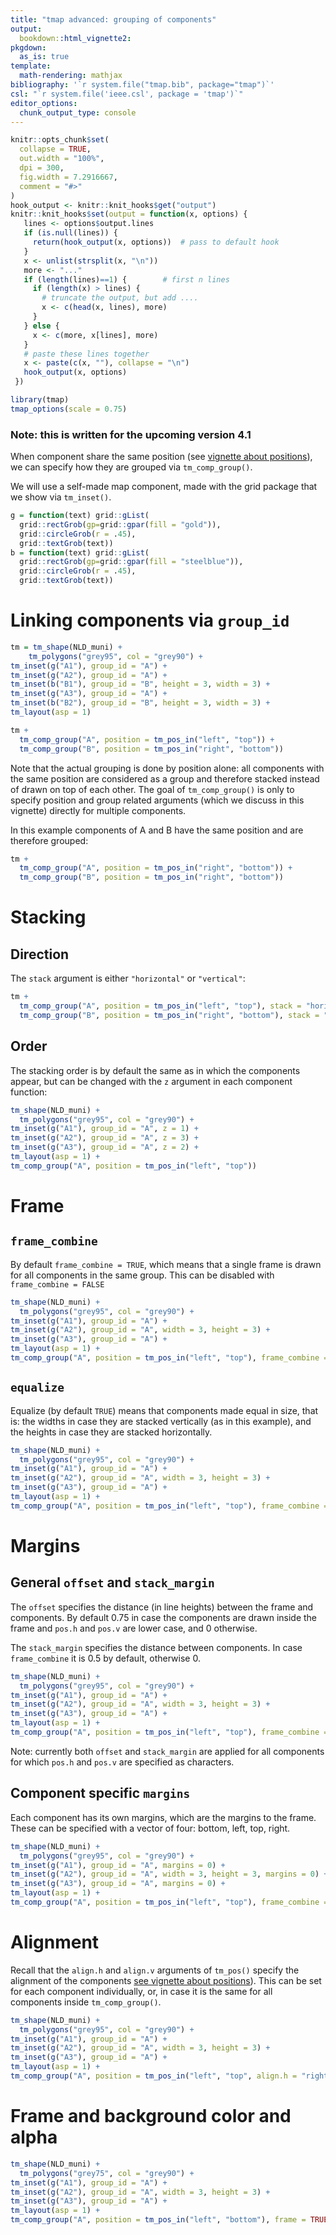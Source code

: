 ```yaml
---
title: "tmap advanced: grouping of components"
output: 
  bookdown::html_vignette2:
pkgdown:
  as_is: true
template:
  math-rendering: mathjax
bibliography: '`r system.file("tmap.bib", package="tmap")`'
csl: "`r system.file('ieee.csl', package = 'tmap')`"
editor_options: 
  chunk_output_type: console
---
```


```r
knitr::opts_chunk$set(
  collapse = TRUE,
  out.width = "100%",
  dpi = 300,
  fig.width = 7.2916667,
  comment = "#>"
)
hook_output <- knitr::knit_hooks$get("output")
knitr::knit_hooks$set(output = function(x, options) {
   lines <- options$output.lines
   if (is.null(lines)) {
     return(hook_output(x, options))  # pass to default hook
   }
   x <- unlist(strsplit(x, "\n"))
   more <- "..."
   if (length(lines)==1) {        # first n lines
     if (length(x) > lines) {
       # truncate the output, but add ....
       x <- c(head(x, lines), more)
     }
   } else {
     x <- c(more, x[lines], more)
   }
   # paste these lines together
   x <- paste(c(x, ""), collapse = "\n")
   hook_output(x, options)
 })

```


```r
library(tmap)
tmap_options(scale = 0.75)
```

### Note: this is written for the upcoming version 4.1

When component share the same position (see [vignette about positions](https://r-tmap.github.io/tmap/articles/adv_positions)), we can specify how they are grouped via `tm_comp_group()`.

We will use a self-made map component, made with the grid package that we show via `tm_inset()`.

```r
g = function(text) grid::gList(
  grid::rectGrob(gp=grid::gpar(fill = "gold")), 
  grid::circleGrob(r = .45), 
  grid::textGrob(text))
b = function(text) grid::gList(
  grid::rectGrob(gp=grid::gpar(fill = "steelblue")), 
  grid::circleGrob(r = .45), 
  grid::textGrob(text))
```

# Linking components via `group_id`

```r
tm = tm_shape(NLD_muni) +
	tm_polygons("grey95", col = "grey90") +
tm_inset(g("A1"), group_id = "A") +
tm_inset(g("A2"), group_id = "A") +
tm_inset(b("B1"), group_id = "B", height = 3, width = 3) +
tm_inset(g("A3"), group_id = "A") +
tm_inset(b("B2"), group_id = "B", height = 3, width = 3) +
tm_layout(asp = 1)

tm + 
  tm_comp_group("A", position = tm_pos_in("left", "top")) +
  tm_comp_group("B", position = tm_pos_in("right", "bottom"))
```

Note that the actual grouping is done by position alone: all components with the same position are considered as a group and therefore stacked instead of drawn on top of each other.
The goal of `tm_comp_group()` is only to specify position and group related arguments (which we discuss in this vignette) directly for multiple components.

In this example components of A and B have the same position and are therefore grouped:

```r
tm + 
  tm_comp_group("A", position = tm_pos_in("right", "bottom")) +
  tm_comp_group("B", position = tm_pos_in("right", "bottom"))
```


# Stacking

## Direction

The `stack` argument is either `"horizontal"` or `"vertical"`:

```r
tm + 
  tm_comp_group("A", position = tm_pos_in("left", "top"), stack = "horizontal") +
  tm_comp_group("B", position = tm_pos_in("right", "bottom"), stack = "vertical")
```

## Order

The stacking order is by default the same as in which the components appear, but can be changed with the `z` argument in each component function:

```r
tm_shape(NLD_muni) +
  tm_polygons("grey95", col = "grey90") +
tm_inset(g("A1"), group_id = "A", z = 1) +
tm_inset(g("A2"), group_id = "A", z = 3) +
tm_inset(g("A3"), group_id = "A", z = 2) +
tm_layout(asp = 1) +
tm_comp_group("A", position = tm_pos_in("left", "top")) 
```

# Frame

## `frame_combine`

By default `frame_combine = TRUE`, which means that a single frame is drawn for all components in the same group. This can be disabled with `frame_combine = FALSE`


```r
tm_shape(NLD_muni) +
  tm_polygons("grey95", col = "grey90") +
tm_inset(g("A1"), group_id = "A") +
tm_inset(g("A2"), group_id = "A", width = 3, height = 3) +
tm_inset(g("A3"), group_id = "A") +
tm_layout(asp = 1) +
tm_comp_group("A", position = tm_pos_in("left", "top"), frame_combine = FALSE) 
```

## `equalize`

Equalize (by default `TRUE`) means that components made equal in size, that is: the widths in case they are stacked vertically (as in this example), and the heights in case they are stacked horizontally.

```r
tm_shape(NLD_muni) +
  tm_polygons("grey95", col = "grey90") +
tm_inset(g("A1"), group_id = "A") +
tm_inset(g("A2"), group_id = "A", width = 3, height = 3) +
tm_inset(g("A3"), group_id = "A") +
tm_layout(asp = 1) +
tm_comp_group("A", position = tm_pos_in("left", "top"), frame_combine = FALSE, equalize = FALSE) 
```

# Margins

## General `offset` and `stack_margin`

The `offset` specifies the distance (in line heights) between the frame and components. By default 0.75 in case the components are drawn inside the frame and `pos.h` and `pos.v` are lower case, and 0 otherwise.

The `stack_margin` specifies the distance between components. In case `frame_combine` it is 0.5 by default, otherwise 0.

```r
tm_shape(NLD_muni) +
  tm_polygons("grey95", col = "grey90") +
tm_inset(g("A1"), group_id = "A") +
tm_inset(g("A2"), group_id = "A", width = 3, height = 3) +
tm_inset(g("A3"), group_id = "A") +
tm_layout(asp = 1) +
tm_comp_group("A", position = tm_pos_in("left", "top"), frame_combine = FALSE, equalize = FALSE, offset = 0, stack_margin = 1)
```

Note: currently both `offset` and `stack_margin` are applied for all components for which `pos.h` and `pos.v` are specified as characters.


## Component specific `margins`

Each component has its own margins, which are the margins to the frame. These can be specified with a vector of four: bottom, left, top, right.

```r
tm_shape(NLD_muni) +
  tm_polygons("grey95", col = "grey90") +
tm_inset(g("A1"), group_id = "A", margins = 0) +
tm_inset(g("A2"), group_id = "A", width = 3, height = 3, margins = 0) +
tm_inset(g("A3"), group_id = "A", margins = 0) +
tm_layout(asp = 1) +
tm_comp_group("A", position = tm_pos_in("left", "top"), frame_combine = T, frame = TRUE, offset = 0, stack_margin = 0)
```

# Alignment

Recall that the `align.h` and `align.v` arguments of `tm_pos()` specify the alignment of the components [see vignette about positions](https://r-tmap.github.io/tmap/articles/adv_positions)).
This can be set for each component individually, or, in case it is the same for all components inside `tm_comp_group()`.

```r
tm_shape(NLD_muni) +
  tm_polygons("grey95", col = "grey90") +
tm_inset(g("A1"), group_id = "A") +
tm_inset(g("A2"), group_id = "A", width = 3, height = 3) +
tm_inset(g("A3"), group_id = "A") +
tm_layout(asp = 1) +
tm_comp_group("A", position = tm_pos_in("left", "top", align.h = "right"), frame_combine = FALSE, equalize = FALSE, offset = 0, stack_margin = 0) 
```

# Frame and background color and alpha

```r
tm_shape(NLD_muni) +
  tm_polygons("grey75", col = "grey90") +
tm_inset(g("A1"), group_id = "A") +
tm_inset(g("A2"), group_id = "A", width = 3, height = 3) +
tm_inset(g("A3"), group_id = "A") +
tm_layout(asp = 1) +
tm_comp_group("A", position = tm_pos_in("left", "bottom"), frame = TRUE, bg.color = "purple", bg.alpha = 0.5)
```
